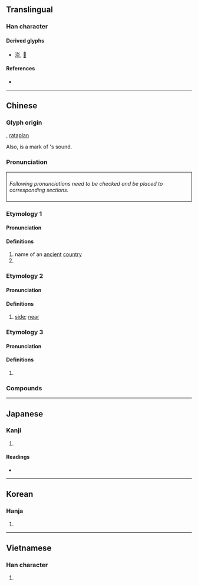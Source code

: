 {{character info/new}}
==Translingual==

===Han character===
{{Han char|rn=59|rad=彡|as=09|sn=12|four=42122|canj=GTHHH|ids=⿰壴彡}}

====Derived glyphs====
* [[澎]], [[𥛱]]

====References====
* {{Han ref|kx=0364.050|dkj=10003|dj=0683.110|hdz=20855.060|uh=5F6D|ud=24429|bh=B45E|bd=46174}}

----

==Chinese==
{{zh-forms}}

===Glyph origin===
{{Han etym}}
{{Han compound|壴|彡|c1=s|c2=p|ls=psc}}, [[rataplan]]

Also, {{l|zh|彡}} is a mark of {{l|zh|壴}}'s sound.

===Pronunciation===
<div style="border-style:solid;border-width:1px;border-color=#000000;padding:8px;">
''Following pronunciations need to be checked and be placed to corresponding sections.''
{{zh-pron
|m=
|m-s=pen2
|mn=ml:phêng/qz,tp,xm:phîⁿ/kh,zz:phêⁿ
|ma=
|dial=n
}}</div>
{{zh-attn-split}}

===Etymology 1===
====Pronunciation====
{{zh-pron
|m=péng
|c=paang4
|mc=y
|oc=y
}}

====Definitions====
{{zh-wp|en:Peng (surname)|zh:彭姓|yue:彭氏|gan:彭姓|nan:Phêⁿ (sèⁿ)}}
{{zh-hanzi}}

# name of an [[ancient]] [[country]]
# {{surname|lang=zh}}

===Etymology 2===
====Pronunciation====
{{zh-pron
|m=páng
|c=pong4
|dial=n
}}

====Definitions====
{{zh-hanzi}}

# [[side]]; [[near]]

===Etymology 3===
====Pronunciation====
{{zh-pron
|m=bāng
|c=bong1
|dial=n
}}

====Definitions====
{{zh-hanzi}}

# {{n-g|Used in {{l|zh|彭彭}}.}}

===Compounds===
{{zh-der|三彭|彭澤|彭張|彭越|彭亨|彭湃|彭排|彭郎磯|彭蠡湖|彭蠡|彭聃|彭殤|彭城|彭侯|彭佳嶼|彭澤宰|彭女山|彭巴草原|彭門山|彭公案|加彭|彭祖}}

----

==Japanese==

===Kanji===
{{ja-kanji|grade=|rs=彡09}}

# {{defn|lang=ja|sort=彡09}}

====Readings====
* {{ja-readings|on=[[ほう]] (hō)|kun=[[ゆく]] (yuku), [[みち]] (michi), [[さかん]] (sakan)}}

----

==Korean==

===Hanja===
{{ko-hanja|hangeul=[[팽]], [[방]]|eumhun=|rv=paeng, bang|mr=p'aeng, pang|y=phayng, pang}}

# {{defn|lang=ko|sort=彡09}}

----

==Vietnamese==

===Han character===
{{vi-hantu|[[bành]]|rs=彡09}}

# {{defn|lang=vi|sort=彡09}}